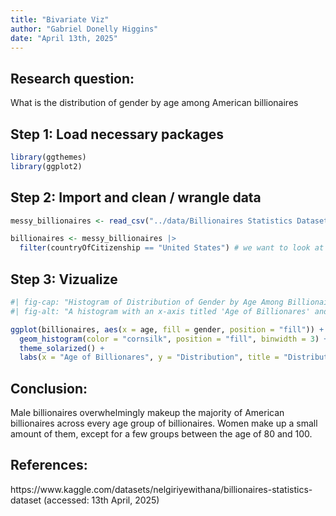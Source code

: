 ```yaml
---
title: "Bivariate Viz"
author: "Gabriel Donelly Higgins"
date: "April 13th, 2025"
---
```


## Research question:

What is the distribution of gender by age among American billionaires

## Step 1: Load necessary packages

```r
library(ggthemes)
library(ggplot2)
```


## Step 2: Import and clean / wrangle data

```r
messy_billionaires <- read_csv("../data/Billionaires Statistics Dataset.csv")

billionaires <- messy_billionaires |>
  filter(countryOfCitizenship == "United States") # we want to look at American Billionaires
```


## Step 3: Vizualize

```r
#| fig-cap: "Histogram of Distribution of Gender by Age Among Billionaires"
#| fig-alt: "A histogram with an x-axis titled 'Age of Billionares' and a y-axis titled 'Distribution'. The title is 'Distribution of Gender by Age Among American Billionaires' and the title of the legend is 'Gender'. The bars on the histogram have blue and red colors, corresponding to 'F' or 'M' in the legend. The bars are proportional, so that number of billionaires is not displayed, just the distribution. The histogram uses bins for every 3 years of age. Males make up the majority of billionaires in every bar, and some bars are exclusively male. The proportion of female billionaires is relatively similar in all age groups, around 12.5%, except for between 80 and 100 years olds, where there are significant increases that makes them near 42.5% of the population."

ggplot(billionaires, aes(x = age, fill = gender, position = "fill")) +
  geom_histogram(color = "cornsilk", position = "fill", binwidth = 3) +
  theme_solarized() +
  labs(x = "Age of Billionares", y = "Distribution", title = "Distribution of Gender by Age Among American Billionaires", fill = "Gender")
```


## Conclusion:

Male billionaires overwhelmingly makeup the majority of American billionaires across every age group of billionaires. Women make up a small amount of them, except for a few groups between the age of 80 and 100. 


## References:
https://www.kaggle.com/datasets/nelgiriyewithana/billionaires-statistics-dataset (accessed: 13th April, 2025)
